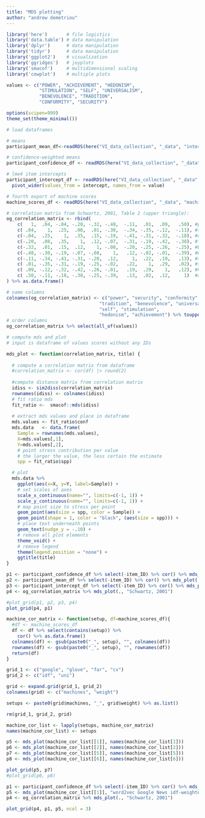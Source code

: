 ```yaml
---
title: "MDS plotting"
author: "andrew demetriou"
---
```


```r
library('here')       # file logistics
library('data.table') # data manipulation
library('dplyr')      # data manipulation
library('tidyr')      # data manipulation
library('ggplot2')    # visualization
library('ggridges')   # joyplots
library('smacof')     # multidimensional scaling
library('cowplot')    # multiple plots 

values <- c("POWER", "ACHIEVEMENT", "HEDONISM",  
            "STIMULATION", "SELF", "UNIVERSALISM", 
            "BENEVOLENCE", "TRADITION",  
            "CONFORMITY", "SECURITY")

options(scipen=999)
theme_set(theme_minimal())
```

```r
# load dataframes

# means
participant_mean_df<-readRDS(here("VI_data_collection", "_data", "intermediary_data", "participant_mean_dfs.RDS"))[[1]] %>% select(-confidence)

# confidence-weighted means
participant_confidence_df <- readRDS(here("VI_data_collection", "_data", "intermediary_data", "participant_confidence_weighted_dfs.RDS"))[[1]] %>% select(-confidence, -weight)

# lme4 item intercepts
participant_intercept_df <- readRDS(here("VI_data_collection", "_data","intermediary_data", "participant_lme4_item_intercept_dfs.RDS"))[[1]] %>% select(-mean, -dataset) %>%
  pivot_wider(values_from = intercept, names_from = value)

# fourth export of machine scores
machine_scores_df <- readRDS(here("VI_data_collection", "_data", "machine_response_data", "machines_as_fixed_df_4.RDS")) 

# correlation matrix from Schwartz, 2001, Table 2 (upper triangle):
og_correlation_matrix <- rbind(
    c(   1,  .04, -.04, -.20, -.32, -.48,  -.11,  .01,  .09,   .50), #power
    c( .04,    1,  .25,  .08,  .01, -.30,  -.34, -.35, -.12,  -.11), #security
    c(-.04,  .25,    1,  .35,  .15, -.19,  -.41, -.31, -.32,  -.18), #conformity
    c(-.20,  .08,  .35,    1,  .12, -.07,  -.31, -.19, -.42,  -.38), #tradition
    c(-.32,  .01,  .15,  .12,    1, -.08,  -.20, -.25, -.26,  -.25), #benevolence
    c(-.48, -.30, -.19, -.07, -.08,    1,   .12, -.02, -.01,  -.39), #universalism
    c(-.11, -.34, -.41, -.31, -.20,  .12,     1,  .22,  .19,   .13), #self-direction
    c( .01, -.35, -.31, -.19, -.25, -.02,   .22,    1,  .29,   .02), #stimulation
    c( .09, -.12, -.32, -.42, -.26, -.01,   .19,  .29,    1,   .12), #hedonism
    c( .50, -.11, -.18, -.38, -.25, -.39,   .13,  .02,  .12,     1)  #achievement 
) %>% as.data.frame()

# name columns
colnames(og_correlation_matrix) <- c("power", "security", "conformity", 
                                  "tradition", "benevolence", "universalism", 
                                  "self", "stimulation", 
                                  "hedonism", "achievement") %>% toupper() 
# order columns
og_correlation_matrix %>% select(all_of(values))
```

```r
# compute mds and plot
# input is dataframe of values scores without any IDs

mds_plot <- function(correlation_matrix, title) {
  
  # compute a correlation matrix from dataframe
  #correlation_matrix <- cor(df) |> round(2)  
  
  #compute distance matrix from correlation matrix
  idiss <- sim2diss(correlation_matrix)
  rownames(idiss) <- colnames(idiss)
  # fit ratio mds 
  fit_ratio <-  smacof::mds(idiss)
  
  # extract mds values and place in dataframe
  mds.values <- fit_ratio$conf
  mds.data   <- data.frame(
    Sample = rownames(mds.values), 
    X=mds.values[,1],
    Y=mds.values[,2], 
    # point stress contribution per value
    # the larger the value, the less certain the estimate
    spp = fit_ratio$spp)

  # plot
  mds.data %>%
    ggplot(aes(x=X, y=Y, label=Sample)) + 
    # set scales of axes
    scale_x_continuous(name="", limits=c(-1, 1)) + 
    scale_y_continuous(name="", limits=c(-1, 1)) +
    # map point size to stress per point
    geom_point(aes(size = spp, color = Sample)) +
    geom_point(shape = 1, color = "black", (aes(size = spp))) +
    # place text underneath points
    geom_text(nudge_y = -.10) +
    # remove all plot elements
    theme_void() +
    # remove legend
    theme(legend.position = "none") +
    ggtitle(title)
}
```

```r
p1 <- participant_confidence_df %>% select(-item_ID) %>% cor() %>% mds_plot(., "Confidence-weighted Means")
p2 <- participant_mean_df %>% select(-item_ID) %>% cor() %>% mds_plot(., "mean")
p3 <- participant_intercept_df %>% select(-item_ID) %>% cor() %>% mds_plot(., "intercept")
p4 <- og_correlation_matrix %>% mds_plot(., "Schwartz, 2001")
```

```r
#plot_grid(p1, p2, p3, p4)
plot_grid(p4, p1)
```

```r
machine_cor_matrix <- function(setup, df=machine_scores_df){
  #df <- machine_scores_df
  df <- df %>% select(contains(setup)) %>%
    cor() %>% as.data.frame()
  colnames(df) <- gsub(paste0("_", setup), "", colnames(df))
  rownames(df) <- gsub(paste0("_", setup), "", rownames(df))
  return(df)
}
```

```r
grid_1 <- c("google", "glove", "far", "cv")
grid_2 <- c("idf", "uni")

grid <- expand.grid(grid_1, grid_2)
colnames(grid) <- c("machines", "weight")

setups <- paste0(grid$machines, "_", grid$weight) %>% as.list()

rm(grid_1, grid_2, grid)
```

```r
machine_cor_list <- lapply(setups, machine_cor_matrix)
names(machine_cor_list) <- setups
```

```r
p5 <- mds_plot(machine_cor_list[[1]], names(machine_cor_list[1]))
p6 <- mds_plot(machine_cor_list[[2]], names(machine_cor_list[2]))
p7 <- mds_plot(machine_cor_list[[5]], names(machine_cor_list[5]))
p8 <- mds_plot(machine_cor_list[[6]], names(machine_cor_list[6]))

plot_grid(p5, p7)
#plot_grid(p6, p8)
```

```r
p1 <- participant_confidence_df %>% select(-item_ID) %>% cor() %>% mds_plot(., "Participant Confidence-weighted Means")
p5 <- mds_plot(machine_cor_list[[1]], "word2vec Google News idf-weighted")
p4 <- og_correlation_matrix %>% mds_plot(., "Schwartz, 2001")
```


```r
plot_grid(p4, p1, p5, ncol = 3)
```


